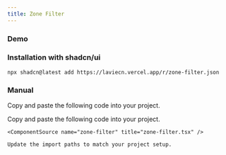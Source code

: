 ```yaml
---
title: Zone Filter
---
```


### Demo

<ComponentPreview name="zone-filter-demo" />

### Installation with shadcn/ui

```package-install
npx shadcn@latest add https://laviecn.vercel.app/r/zone-filter.json
```

### Manual

Copy and paste the following code into your project.

<Steps>
  <Step>
    Copy and paste the following code into your project.

    <ComponentSource name="zone-filter" title="zone-filter.tsx" />

  </Step>
  <Step>

    Update the import paths to match your project setup.

  </Step>
</Steps>
